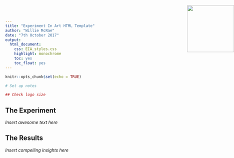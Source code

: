 ```yaml
---
title: "Experiment In Art HTML Template"
author: "Willie McRae"
date: "7th October 2017"
output: 
  html_document:
    css: EIA_styles.css
    highlight: monochrome
    toc: yes
    toc_float: yes
---
```


<img src="EIA_logo_notext.jpg" style="position:absolute;top:20px;right:0px; width:150px; height=150px" />


```r
knitr::opts_chunk$set(echo = TRUE)  

# Set up notes

## Check logo size

```
## The Experiment

*Insert awesome text here*

## The Results 

*Insert compelling insights here*

  